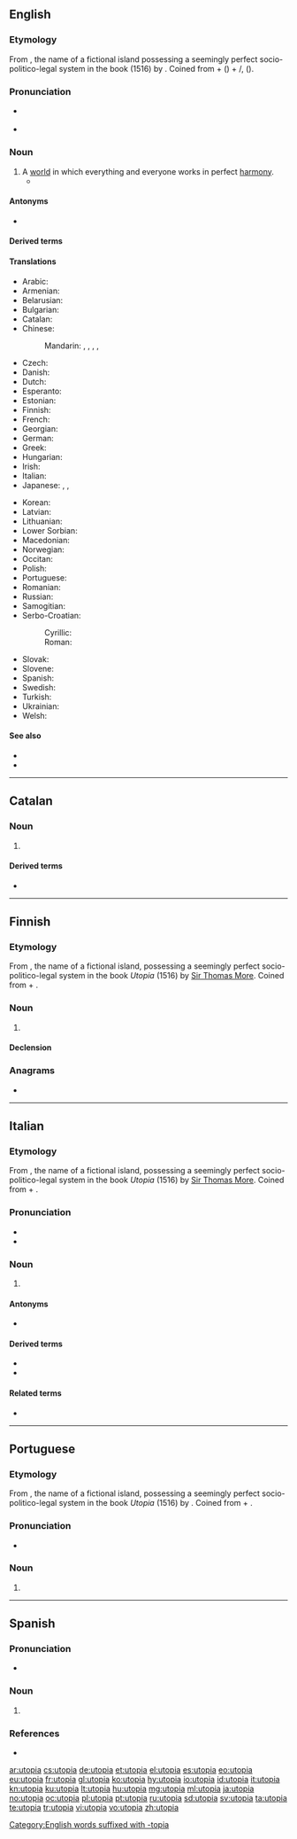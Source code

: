 {{also|Utopia|utópia|utopía}}
==English==
{{wikipedia|lang=en}}

===Etymology===
From {{der|en|NL.|Ūtopia}}, the name of a fictional island possessing a seemingly perfect socio-politico-legal system in the book ''{{w|Utopia (book)|Utopia}}'' (1516) by {{w|Sir Thomas More}}. Coined from {{der|en|grc|οὐ|t=not, no}} + {{m|grc|τόπος|t=place, region}} ({{cog|en|topos}}) + {{der|en|la|-ia}}/{{der|en|grc|-ία}}, {{m|grc|-εια}} ({{cog|en|-ia}}).
[[Category:English words suffixed with -topia]]

===Pronunciation===
* {{a|UK}} {{IPA|/juˈtəʊpɪə/|lang=en}}
* {{a|US}} {{IPA|/juˈtoʊpi.ə/|lang=en}}

===Noun===
{{en-noun|~}}

# A [[world]] in which everything and everyone works in perfect [[harmony]].
#* {{quote-magazine|date=2013-05-10
|author=Audrey Garric
|title=Urban canopies let nature bloom
|volume=188|issue=22|page=30
|magazine={{w|The Guardian Weekly}}
|url=http://www.guardian.co.uk/environment/2013/may/04/paris-green-roofs-building-climate-environment
|passage=As towns continue to grow, replanting vegetation has become a form of urban '''utopia''' and green roofs are spreading fast. Last year 1m square metres of plant-covered roofing was built in France, as much as in the US, and 10 times more than in Germany, the pioneer in this field.}}

====Antonyms====
* {{l|en|dystopia}}

====Derived terms====
{{der4|anti-utopia|antiutopian|cyberutopia|cyberutopian|cyberutopianism|deutopianization|eutopia|eutopic|nonutopian|techno-utopian|technoutopian|utopian|utopianization|utopianism|utopianist|utopianistic|utopianize|utopianly|utopiast|utopiate|utopic|utopical|utopism|utopist|utopistic|lang=en}}

====Translations====
{{trans-top|world in perfect harmony}}
* Arabic: {{t|ar|مَدِينَة فَاضِلَة|f}}
* Armenian: {{t+|hy|ուտոպիա}}
* Belarusian: {{t|be|ўтопія|f}}
* Bulgarian: {{t+|bg|утопия|f}}
* Catalan: {{t|ca|utopia|f}}
* Chinese:
*: Mandarin: {{t+|cmn|烏托邦}}, {{t+|cmn|乌托邦|tr=wūtuōbāng}}, {{t+|cmn|桃花源|tr=táohuāyuán}}, {{t|cmn|烏有鄉}}, {{t|cmn|乌有乡|tr=wūyǒuxiāng}}
* Czech: {{t|cs|utopie|f}}
* Danish: {{t|da|utopi}}
* Dutch: {{t+|nl|utopie}}
* Esperanto: {{t+|eo|utopio}}
* Estonian: {{t|et|utoopia}}
* Finnish: {{t|fi|utopia}}
* French: {{t+|fr|utopie|f}}
* Georgian: {{t|ka|უტოპია}}
* German: {{t+|de|Utopie|f}}
* Greek: {{t+|el|ουτοπία|f}}
* Hungarian: {{t+|hu|utópia}}
* Irish: {{t|ga|útóipe|f}}
* Italian: {{t+|it|utopia|f}}
* Japanese: {{t+|ja|理想郷|tr=りそうきょう, risōkyō}}, {{t|ja|ユートピア|tr=yūtopia}}, {{t|ja|黄金世界|tr=おうごんせかい, ōgon sekai}}
{{trans-mid}}
* Korean: {{t|ko|이상향}}
* Latvian: {{t+|lv|utopija|f}}
* Lithuanian: {{t+|lt|utopija|f}}
* Lower Sorbian: {{t|dsb|utopija|f}}
* Macedonian: {{t|mk|утопија|f}}
* Norwegian: {{t|no|utopi|m}}
* Occitan: {{t+|oc|utopia}}
* Polish: {{t+|pl|utopia|f}}
* Portuguese: {{t+|pt|utopia|f}}
* Romanian: {{t+|ro|utopie|f}}
* Russian: {{t+|ru|уто́пия|f}}
* Samogitian: {{t|sgs|utuopėjė|f}}
* Serbo-Croatian:
*: Cyrillic: {{t|sh|уто̀пија|f}}
*: Roman: {{t+|sh|utòpija|f}}
* Slovak: {{t|sk|utópia|f}}
* Slovene: {{t|sl|utopija|f}}
* Spanish: {{t+|es|utopía|f}}
* Swedish: {{t+|sv|utopi|c}}
* Turkish: {{t+|tr|ütopya}}
* Ukrainian: {{t+|uk|утопія|f}}
* Welsh: {{t|cy|wtopia|f}}
{{trans-bottom}}

====See also====
* {{l|en|heaven}}
* {{l|en|paradise}}

----

==Catalan==
{{wikipedia|lang=ca}}

===Noun===
{{ca-noun|f}}

# {{l|en|utopia}}

====Derived terms====
* {{l|ca|utòpic}}

----

==Finnish==
{{wikipedia|lang=fi}}
{{Finnish index|u}}

===Etymology===
From {{der|fi|NL.|Utopia}}, the name of a fictional island, possessing a seemingly perfect socio-politico-legal system in the book ''Utopia'' (1516) by [[w:Thomas More|Sir Thomas More]]. Coined from {{der|fi|grc|οὐ|t=not, no}} + {{m|grc|τόπος|t=place, region}}.

===Noun===
{{fi-noun}}

# {{l|en|utopia}}

====Declension====
{{fi-decl-kulkija|utopi|a}}

===Anagrams===
* {{l|fi|toipua}}

----

==Italian==
{{wikipedia|lang=it}}

===Etymology===
From {{der|it|NL.|Utopia}}, the name of a fictional island, possessing a seemingly perfect socio-politico-legal system in the book ''Utopia'' (1516) by [[w:Thomas More|Sir Thomas More]]. Coined from {{der|it|grc|οὐ|t=not, no}} + {{m|grc|τόπος|t=place, region}}.

===Pronunciation===
* {{IPA|/utoːpja/|lang=it}}
* {{hyphenation|u|to|pì|a|lang=it}}

===Noun===
{{it-noun|f}}

# {{l|en|utopia}}

====Antonyms====
* {{l|it|distopia}}

====Derived terms====
* {{l|it|utopico}}
* {{l|it|utopista}}

====Related terms====
* {{l|it|utopistico}}

----

==Portuguese==
{{wikipedia|lang=pt}}

===Etymology===
From {{der|pt|NL.|Utopia}}, the name of a fictional island, possessing a seemingly perfect socio-politico-legal system in the book ''Utopia'' (1516) by {{w|Sir Thomas More}}. Coined from {{der|pt|grc|οὐ|t=not, no}} + {{m|grc|τόπος|t=place, region}}.

===Pronunciation===
* {{hyphenation|u|to|pi|a|lang=pt}}

===Noun===
{{pt-noun|f|utopias}}

# {{l|en|utopia}}

----

==Spanish==

===Pronunciation===
* {{IPA|/uˈto.pja/|lang=es}}

===Noun===
{{es-noun|f}}

# {{alternative form of|utopía|lang=es}}

===References===
* {{R:DRAE 2001}}

[[ar:utopia]]
[[cs:utopia]]
[[de:utopia]]
[[et:utopia]]
[[el:utopia]]
[[es:utopia]]
[[eo:utopia]]
[[eu:utopia]]
[[fr:utopia]]
[[gl:utopia]]
[[ko:utopia]]
[[hy:utopia]]
[[io:utopia]]
[[id:utopia]]
[[it:utopia]]
[[kn:utopia]]
[[ku:utopia]]
[[lt:utopia]]
[[hu:utopia]]
[[mg:utopia]]
[[ml:utopia]]
[[ja:utopia]]
[[no:utopia]]
[[oc:utopia]]
[[pl:utopia]]
[[pt:utopia]]
[[ru:utopia]]
[[sd:utopia]]
[[sv:utopia]]
[[ta:utopia]]
[[te:utopia]]
[[tr:utopia]]
[[vi:utopia]]
[[vo:utopia]]
[[zh:utopia]]